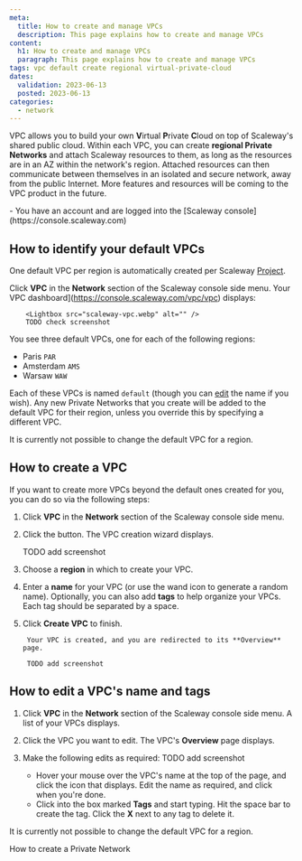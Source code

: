 ```yaml
---
meta:
  title: How to create and manage VPCs
  description: This page explains how to create and manage VPCs
content:
  h1: How to create and manage VPCs
  paragraph: This page explains how to create and manage VPCs
tags: vpc default create regional virtual-private-cloud
dates:
  validation: 2023-06-13
  posted: 2023-06-13
categories:
  - network
---
```


VPC allows you to build your own **V**irtual **P**rivate **C**loud on top of Scaleway's shared public cloud. Within each VPC, you can create **regional Private Networks** and attach Scaleway resources to them, as long as the resources are in an AZ within the network's region. Attached resources can then communicate between themselves in an isolated and secure network, away from the public Internet. More features and resources will be coming to the VPC product in the future.

<Macro id="iam-requirements" />
 
<Message type="requirement">
  - You have an account and are logged into the [Scaleway console](https://console.scaleway.com)
</Message>

## How to identify your default VPCs

One default VPC per region is automatically created per Scaleway [Project](/console/my-project/concepts/#project). 

Click **VPC** in the **Network** section of the Scaleway console side menu. Your VPC dashboard](https://console.scaleway.com/vpc/vpc) displays:

        <Lightbox src="scaleway-vpc.webp" alt="" />
        TODO check screenshot

You see three default VPCs, one for each of the following regions:

- Paris `PAR`
- Amsterdam `AMS`
- Warsaw `WAW`

Each of these VPCs is named `default` (though you can [edit](TODO) the name if you wish). Any new Private Networks that you create will be added to the default VPC for their region, unless you override this by specifying a different VPC. 

It is currently not possible to change the default VPC for a region.

## How to create a VPC

If you want to create more VPCs beyond the default ones created for you, you can do so via the following steps:

1. Click **VPC** in the **Network** section of the Scaleway console side menu.

2. Click the <Icon name="plus" /> button. The VPC creation wizard displays.

    TODO add screenshot

3. Choose a **region** in which to create your VPC.

4. Enter a **name** for your VPC (or use the wand icon to generate a random name). Optionally, you can also add **tags** to help organize your VPCs. Each tag should be separated by a space.

5. Click **Create VPC** to finish.

        Your VPC is created, and you are redirected to its **Overview** page.

        TODO add screenshot

## How to edit a VPC's name and tags

1. Click **VPC** in the **Network** section of the Scaleway console side menu. A list of your VPCs displays.

2. Click the VPC you want to edit. The VPC's **Overview** page displays.

3. Make the following edits as required:
    TODO add screenshot
    - Hover your mouse over the VPC's name at the top of the page, and click the <Icon name="edit" /> icon that displays. Edit the name as required, and click <Icon name="validate" /> when you're done.
    - Click into the box marked **Tags** and start typing. Hit the space bar to create the tag. Click the **X** next to any tag to delete it.

It is currently not possible to change the default VPC for a region.

<Navigation title="See Also">
  <NextButton to="/network/vpc/how-to/create-private-network/">How to create a Private Network</NextButton>
</Navigation>
